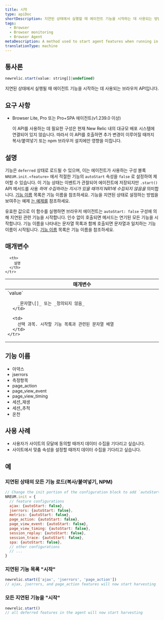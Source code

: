 ```yaml
---
title: 시작
type: apiDoc
shortDescription: 지연된 상태에서 실행할 때 에이전트 기능을 시작하는 데 사용되는 방법
tags:
  - Browser
  - Browser monitoring
  - Browser Agent
metaDescription: A method used to start agent features when running in a deferred state
translationType: machine
---
```


## 통사론

```js
newrelic.start(value: string[]|undefined)
```

지연된 상태에서 실행될 때 에이전트 기능을 시작하는 데 사용되는 브라우저 API입니다.

## 요구 사항

* Browser Lite, Pro 또는 Pro+SPA 에이전트(v1.239.0 이상)

  <Callout variant="important">
    이 API를 사용하는 데 필요한 구성은 현재 New Relic 내의 대규모 배포 시스템에 연결되어 있지 않습니다. 따라서 이 API를 호출하면 추가 변경이 이루어질 때까지 복사/붙여넣기 또는 npm 브라우저 설치에만 영향을 미칩니다.
  </Callout>

## 설명

기능은 `deferred` 상태로 로드될 수 있으며, 이는 에이전트가 사용하는 구성 블록 `NREUM.init.<feature>` 에서 적절한 기능의 `autoStart` 속성을 `false` 로 설정하여 제어할 수 있습니다. 이 기능 상태는 이벤트가 관찰되어 에이전트에 저장되지만 `.start()` API 메서드를 사용 _하여 수집하라는 지시가 있을 때까지 NR1에 수집되지 않음을_ 의미합니다. [기능 이름]('#feature-names') 목록은 기능 이름을 참조하세요. 기능을 지연된 상태로 설정하는 방법을 보여주는 예제 [는 예제를]('#examples') 참조하세요.

유효한 값으로 이 함수를 실행하면 브라우저 에이전트는 `autoStart: false` 구성에 의해 지연된 관련 기능을 시작합니다. 인수 없이 호출되면 메서드는 연기된 모든 기능을 시작합니다. 기능 이름을 나타내는 문자열 목록과 함께 호출되면 문자열과 일치하는 기능 이름이 시작됩니다. [기능 이름]('#feature-names') 목록은 기능 이름을 참조하세요.

## 매개변수

<table>
  <thead>
    <tr>
      <th width="25%">
        매개변수
      </th>

      <th>
        설명
      </th>
    </tr>
  </thead>

  <tbody>
    <tr>
      <td>
        `value`

        _문자열\[]_ 또는 _정의되지 않음_
      </td>

      <td>
        선택 과목. 시작할 기능 목록과 관련된 문자열 배열
      </td>
    </tr>
  </tbody>
</table>

## 기능 이름

* 아약스
* jserrors
* 측정항목
* page_action
* page_view_event
* page_view_timing
* 세션\_재생
* 세션\_추적
* 온천

## 사용 사례

* 사용자가 사이트의 모달에 동의할 때까지 데이터 수집을 기다리고 싶습니다.
* 사이트에서 맞춤 속성을 설정할 때까지 데이터 수집을 기다리고 싶습니다.

## 예

### 지연된 상태의 모든 기능 로드(복사/붙여넣기, NPM)

```js
// Change the init portion of the configuration block to add `autoStart: false` to any features desired to load in a deferred state
NREUM.init = {
  // feature configurations
  ajax: {autoStart: false},
  jserrors: {autoStart: false},
  metrics: {autoStart: false},
  page_action: {autoStart: false},
  page_view_event: {autoStart: false},
  page_view_timing: {autoStart: false},
  session_replay: {autoStart: false},
  session_trace: {autoStart: false},
  spa: {autoStart: false},
  // other configurations
  // ...
}
```

### 지연된 기능 목록 "시작"

```js
newrelic.start(['ajax', 'jserrors', 'page_action'])
// ajax, jserrors, and page_action features will now start harvesting
```

### 모든 지연된 기능을 "시작"

```js
newrelic.start()
// all deferred features in the agent will now start harvesting
```